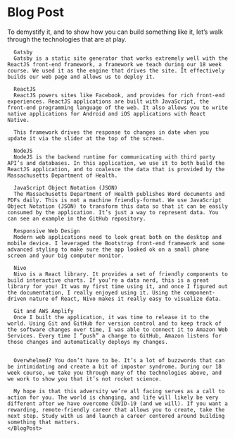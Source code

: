 

<Meta title="Blog Posts" />

# Blog Post

<Canvas>
  <Story name="Blog Post">
    <BlogPost 
      blogTitle="Building a COVID-19 Tracker : Learn How We Built It and How To Build Something That Matters!"
      authorName="Nicholas Alberts"
      authorImageUrl="https://placekitten.com/408/287"
      tags="About Launch Academy, Stories, Learn to code, Uncategorized"
      >
      To demystify it, and to show how you can build something like it, let’s walk through the technologies that are at play.

      Gatsby
      Gatsby is a static site generator that works extremely well with the ReactJS front-end framework, a framework we teach during our 18 week course. We used it as the engine that drives the site. It effectively builds our web page and allows us to deploy it.

      ReactJS
      ReactJS powers sites like Facebook, and provides for rich front-end experiences. ReactJS applications are built with JavaScript, the front-end programming language of the web. It also allows you to write native applications for Android and iOS applications with React Native. 

      This framework drives the response to changes in date when you update it via the slider at the top of the screen. 

      NodeJS
      NodeJS is the backend runtime for communicating with third party API’s and databases. In this application, we use it to both build the ReactJS application, and to coalesce the data that is provided by the Massachusetts Department of Health.

      JavaScript Object Notation (JSON)
      The Massachusetts Department of Health publishes Word documents and PDFs daily. This is not a machine friendly-format. We use JavaScript Object Notation (JSON) to transform this data so that it can be easily consumed by the application. It’s just a way to represent data. You can see an example in the GitHub repository.

      Responsive Web Design
      Modern web applications need to look great both on the desktop and mobile device. I leveraged the Bootstrap front-end framework and some advanced styling to make sure the app looked ok on a small phone screen and your big computer monitor. 

      Nivo
      Nivo is a React library. It provides a set of friendly components to build interactive charts. If you’re a data nerd, this is a great library for you! It was my first time using it, and once I figured out the documentation, I really enjoyed using it. Using the component-driven nature of React, Nivo makes it really easy to visualize data.

      Git and AWS Amplify 
      Once I built the application, it was time to release it to the world. Using Git and GitHub for version control and to keep track of the software changes over time, I was able to connect it to Amazon Web Services. Every time I “push” a change to GitHub, Amazon listens for those changes and automatically deploys my changes.

      
      Overwhelmed? You don’t have to be. It’s a lot of buzzwords that can be intimidating and create a bit of impostor syndrome. During our 18 week course, we take you through many of the technologies above, and we work to show you that it’s not rocket science. 

      My hope is that this adversity we’re all facing serves as a call to action for you. The world is changing, and life will likely be very different after we have overcome COVID-19 (and we will). If you want a rewarding, remote-friendly career that allows you to create, take the next step. Study with us and launch a career centered around building something that matters.  
    </BlogPost>
  </Story>
</Canvas>


